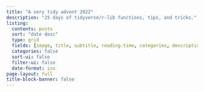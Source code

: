 ```yaml
---
title: "A very tidy advent 2022"
description: "25 days of tidyverse/r-lib functions, tips, and tricks."
listing:
  contents: posts
  sort: "date desc"
  type: grid
  fields: [image, title, subtitle, reading-time, categories, description, date]
  categories: false
  sort-ui: false
  filter-ui: false
  date-format: iso
page-layout: full
title-block-banner: false
---
```

